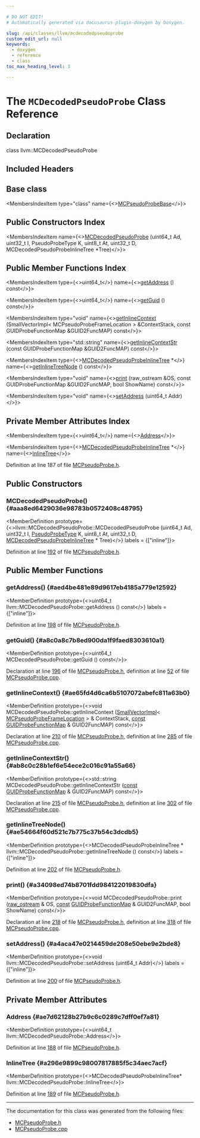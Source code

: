 ```yaml
---

# DO NOT EDIT!
# Automatically generated via docusaurus-plugin-doxygen by Doxygen.

slug: /api/classes/llvm/mcdecodedpseudoprobe
custom_edit_url: null
keywords:
  - doxygen
  - reference
  - class
toc_max_heading_level: 3

---
```





# The `MCDecodedPseudoProbe` Class Reference

<DoxygenPage pluginConfig={pluginConfig}>



## Declaration

<CodeBlock>class llvm::MCDecodedPseudoProbe</CodeBlock>

## Included Headers

<IncludesList>
<IncludesListItem
  filePath="llvm/MC/MCPseudoProbe.h"
  permalink="/docs/api/files/include/include/llvm/include/llvm/mc/mcpseudoprobe-h"
  isLocal="true" />
</IncludesList>

## Base class

<MembersIndex>

<MembersIndexItem
  type="class"
  name={<><a href="/docs/api/classes/llvm/mcpseudoprobebase">MCPseudoProbeBase</a></>}>
</MembersIndexItem>

</MembersIndex>

## Public Constructors Index

<MembersIndex>

<MembersIndexItem
  name={<><a href="#aaa8ed6429036e98783b0572408c48795">MCDecodedPseudoProbe</a> (uint64&#95;t Ad, uint32&#95;t I, PseudoProbeType K, uint8&#95;t At, uint32&#95;t D, MCDecodedPseudoProbeInlineTree &#42;Tree)</>}>
</MembersIndexItem>

</MembersIndex>

## Public Member Functions Index

<MembersIndex>

<MembersIndexItem
  type={<>uint64&#95;t</>}
  name={<><a href="#aed4be481e89d9617eb4185a779e12592">getAddress</a> () const</>}>
</MembersIndexItem>

<MembersIndexItem
  type={<>uint64&#95;t</>}
  name={<><a href="#a8c0a8c7b8ed900da1f9faed8303610a1">getGuid</a> () const</>}>
</MembersIndexItem>

<MembersIndexItem
  type="void"
  name={<><a href="#ae65fd4d6ca6b5107072abefc811a63b0">getInlineContext</a> (SmallVectorImpl&lt; MCPseudoProbeFrameLocation &gt; &amp;ContextStack, const GUIDProbeFunctionMap &amp;GUID2FuncMAP) const</>}>
</MembersIndexItem>

<MembersIndexItem
  type="std::string"
  name={<><a href="#ab8c0c28b1ef6e54ece2c016c91a55a66">getInlineContextStr</a> (const GUIDProbeFunctionMap &amp;GUID2FuncMAP) const</>}>
</MembersIndexItem>

<MembersIndexItem
  type={<><a href="/docs/api/classes/llvm/mcdecodedpseudoprobeinlinetree">MCDecodedPseudoProbeInlineTree</a> &#42;</>}
  name={<><a href="#ae54664f60d521c7b775c37b54c3dcdb5">getInlineTreeNode</a> () const</>}>
</MembersIndexItem>

<MembersIndexItem
  type="void"
  name={<><a href="#a34098ed74b8701fdd984122019830dfa">print</a> (raw&#95;ostream &amp;OS, const GUIDProbeFunctionMap &amp;GUID2FuncMAP, bool ShowName) const</>}>
</MembersIndexItem>

<MembersIndexItem
  type="void"
  name={<><a href="#a4aca47e0214459de208e50ebe9e2bde8">setAddress</a> (uint64&#95;t Addr)</>}>
</MembersIndexItem>

</MembersIndex>

## Private Member Attributes Index

<MembersIndex>

<MembersIndexItem
  type={<>uint64&#95;t</>}
  name={<><a href="#ae7d62128b27b9c6c0289c7dff0ef7a81">Address</a></>}>
</MembersIndexItem>

<MembersIndexItem
  type={<><a href="/docs/api/classes/llvm/mcdecodedpseudoprobeinlinetree">MCDecodedPseudoProbeInlineTree</a> &#42;</>}
  name={<><a href="#a296e9899c98007817885f5c34aec7acf">InlineTree</a></>}>
</MembersIndexItem>

</MembersIndex>


Definition at line 187 of file <a href="/docs/api/files/include/include/llvm/include/llvm/mc/mcpseudoprobe-h">MCPseudoProbe.h</a>.

<SectionDefinition>

## Public Constructors

### MCDecodedPseudoProbe() {#aaa8ed6429036e98783b0572408c48795}

<MemberDefinition
  prototype={<>llvm::MCDecodedPseudoProbe::MCDecodedPseudoProbe (uint64&#95;t Ad, uint32&#95;t I, <a href="/docs/api/namespaces/llvm/#a0e00fad9c34de40b1e31f3aa6f8e024c">PseudoProbeType</a> K, uint8&#95;t At, uint32&#95;t D, <a href="/docs/api/classes/llvm/mcdecodedpseudoprobeinlinetree">MCDecodedPseudoProbeInlineTree</a> &#42; Tree)</>}
  labels = {["inline"]}>

Definition at line <a href="/docs/api/files/include/include/llvm/include/llvm/mc/mcpseudoprobe-h/#l00192">192</a> of file <a href="/docs/api/files/include/include/llvm/include/llvm/mc/mcpseudoprobe-h">MCPseudoProbe.h</a>.
</MemberDefinition>

</SectionDefinition>

<SectionDefinition>

## Public Member Functions

### getAddress() {#aed4be481e89d9617eb4185a779e12592}

<MemberDefinition
  prototype={<>uint64&#95;t llvm::MCDecodedPseudoProbe::getAddress () const</>}
  labels = {["inline"]}>

Definition at line <a href="/docs/api/files/include/include/llvm/include/llvm/mc/mcpseudoprobe-h/#l00198">198</a> of file <a href="/docs/api/files/include/include/llvm/include/llvm/mc/mcpseudoprobe-h">MCPseudoProbe.h</a>.
</MemberDefinition>

### getGuid() {#a8c0a8c7b8ed900da1f9faed8303610a1}

<MemberDefinition
  prototype={<>uint64&#95;t MCDecodedPseudoProbe::getGuid () const</>}>

Declaration at line <a href="/docs/api/files/include/include/llvm/include/llvm/mc/mcpseudoprobe-h/#l00196">196</a> of file <a href="/docs/api/files/include/include/llvm/include/llvm/mc/mcpseudoprobe-h">MCPseudoProbe.h</a>, definition at line <a href="/docs/api/files/lib/lib/mc/mcpseudoprobe-cpp/#l00052">52</a> of file <a href="/docs/api/files/lib/lib/mc/mcpseudoprobe-cpp">MCPseudoProbe.cpp</a>.
</MemberDefinition>

### getInlineContext() {#ae65fd4d6ca6b5107072abefc811a63b0}

<MemberDefinition
  prototype={<>void MCDecodedPseudoProbe::getInlineContext (<a href="/docs/api/classes/llvm/smallvectorimpl">SmallVectorImpl</a>&lt; <a href="/docs/api/namespaces/llvm/#a696d3d24aa3e3d5a32a853ce25da09f7">MCPseudoProbeFrameLocation</a> &gt; &amp; ContextStack, <a href="/docs/api/files/lib/lib/target/lib/target/aarch64/aarch64promoteconstant-cpp/#a90f8350fecae261c25be85d38b451bff">const</a> <a href="/docs/api/classes/llvm/guidprobefunctionmap">GUIDProbeFunctionMap</a> &amp; GUID2FuncMAP) const</>}>

Declaration at line <a href="/docs/api/files/include/include/llvm/include/llvm/mc/mcpseudoprobe-h/#l00210">210</a> of file <a href="/docs/api/files/include/include/llvm/include/llvm/mc/mcpseudoprobe-h">MCPseudoProbe.h</a>, definition at line <a href="/docs/api/files/lib/lib/mc/mcpseudoprobe-cpp/#l00285">285</a> of file <a href="/docs/api/files/lib/lib/mc/mcpseudoprobe-cpp">MCPseudoProbe.cpp</a>.
</MemberDefinition>

### getInlineContextStr() {#ab8c0c28b1ef6e54ece2c016c91a55a66}

<MemberDefinition
  prototype={<>std::string MCDecodedPseudoProbe::getInlineContextStr (<a href="/docs/api/files/lib/lib/target/lib/target/aarch64/aarch64promoteconstant-cpp/#a90f8350fecae261c25be85d38b451bff">const</a> <a href="/docs/api/classes/llvm/guidprobefunctionmap">GUIDProbeFunctionMap</a> &amp; GUID2FuncMAP) const</>}>

Declaration at line <a href="/docs/api/files/include/include/llvm/include/llvm/mc/mcpseudoprobe-h/#l00215">215</a> of file <a href="/docs/api/files/include/include/llvm/include/llvm/mc/mcpseudoprobe-h">MCPseudoProbe.h</a>, definition at line <a href="/docs/api/files/lib/lib/mc/mcpseudoprobe-cpp/#l00302">302</a> of file <a href="/docs/api/files/lib/lib/mc/mcpseudoprobe-cpp">MCPseudoProbe.cpp</a>.
</MemberDefinition>

### getInlineTreeNode() {#ae54664f60d521c7b775c37b54c3dcdb5}

<MemberDefinition
  prototype={<>MCDecodedPseudoProbeInlineTree &#42; llvm::MCDecodedPseudoProbe::getInlineTreeNode () const</>}
  labels = {["inline"]}>

Definition at line <a href="/docs/api/files/include/include/llvm/include/llvm/mc/mcpseudoprobe-h/#l00202">202</a> of file <a href="/docs/api/files/include/include/llvm/include/llvm/mc/mcpseudoprobe-h">MCPseudoProbe.h</a>.
</MemberDefinition>

### print() {#a34098ed74b8701fdd984122019830dfa}

<MemberDefinition
  prototype={<>void MCDecodedPseudoProbe::print (<a href="/docs/api/classes/llvm/raw-ostream">raw&#95;ostream</a> &amp; OS, <a href="/docs/api/files/lib/lib/target/lib/target/aarch64/aarch64promoteconstant-cpp/#a90f8350fecae261c25be85d38b451bff">const</a> <a href="/docs/api/classes/llvm/guidprobefunctionmap">GUIDProbeFunctionMap</a> &amp; GUID2FuncMAP, bool ShowName) const</>}>

Declaration at line <a href="/docs/api/files/include/include/llvm/include/llvm/mc/mcpseudoprobe-h/#l00218">218</a> of file <a href="/docs/api/files/include/include/llvm/include/llvm/mc/mcpseudoprobe-h">MCPseudoProbe.h</a>, definition at line <a href="/docs/api/files/lib/lib/mc/mcpseudoprobe-cpp/#l00318">318</a> of file <a href="/docs/api/files/lib/lib/mc/mcpseudoprobe-cpp">MCPseudoProbe.cpp</a>.
</MemberDefinition>

### setAddress() {#a4aca47e0214459de208e50ebe9e2bde8}

<MemberDefinition
  prototype={<>void llvm::MCDecodedPseudoProbe::setAddress (uint64&#95;t Addr)</>}
  labels = {["inline"]}>

Definition at line <a href="/docs/api/files/include/include/llvm/include/llvm/mc/mcpseudoprobe-h/#l00200">200</a> of file <a href="/docs/api/files/include/include/llvm/include/llvm/mc/mcpseudoprobe-h">MCPseudoProbe.h</a>.
</MemberDefinition>

</SectionDefinition>

<SectionDefinition>

## Private Member Attributes

### Address {#ae7d62128b27b9c6c0289c7dff0ef7a81}

<MemberDefinition
  prototype={<>uint64&#95;t llvm::MCDecodedPseudoProbe::Address</>}>

Definition at line <a href="/docs/api/files/include/include/llvm/include/llvm/mc/mcpseudoprobe-h/#l00188">188</a> of file <a href="/docs/api/files/include/include/llvm/include/llvm/mc/mcpseudoprobe-h">MCPseudoProbe.h</a>.
</MemberDefinition>

### InlineTree {#a296e9899c98007817885f5c34aec7acf}

<MemberDefinition
  prototype={<>MCDecodedPseudoProbeInlineTree&#42; llvm::MCDecodedPseudoProbe::InlineTree</>}>

Definition at line <a href="/docs/api/files/include/include/llvm/include/llvm/mc/mcpseudoprobe-h/#l00189">189</a> of file <a href="/docs/api/files/include/include/llvm/include/llvm/mc/mcpseudoprobe-h">MCPseudoProbe.h</a>.
</MemberDefinition>

</SectionDefinition>

<hr/>

The documentation for this class was generated from the following files:

<ul>
<li><a href="/docs/api/files/include/include/llvm/include/llvm/mc/mcpseudoprobe-h">MCPseudoProbe.h</a></li>
<li><a href="/docs/api/files/lib/lib/mc/mcpseudoprobe-cpp">MCPseudoProbe.cpp</a></li>
</ul>

</DoxygenPage>
